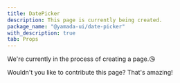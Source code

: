 ```yaml
---
title: DatePicker
description: This page is currently being created.
package_name: "@yamada-ui/date-picker"
with_description: true
tab: Props
---
```


We're currently in the process of creating a page.😘

Wouldn't you like to contribute this page? That's amazing!
